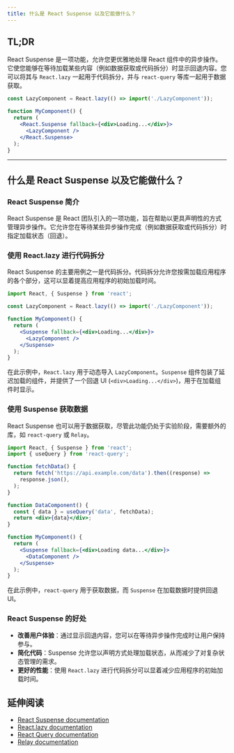 ```yaml
---
title: 什么是 React Suspense 以及它能做什么？
---
```


## TL;DR

React Suspense 是一项功能，允许您更优雅地处理 React 组件中的异步操作。它使您能够在等待加载某些内容（例如数据获取或代码拆分）时显示回退内容。您可以将其与 `React.lazy` 一起用于代码拆分，并与 `react-query` 等库一起用于数据获取。

```jsx
const LazyComponent = React.lazy(() => import('./LazyComponent'));

function MyComponent() {
  return (
    <React.Suspense fallback={<div>Loading...</div>}>
      <LazyComponent />
    </React.Suspense>
  );
}
```

***

## 什么是 React Suspense 以及它能做什么？

### React Suspense 简介

React Suspense 是 React 团队引入的一项功能，旨在帮助以更具声明性的方式管理异步操作。它允许您在等待某些异步操作完成（例如数据获取或代码拆分）时指定加载状态（回退）。

### 使用 React.lazy 进行代码拆分

React Suspense 的主要用例之一是代码拆分。代码拆分允许您按需加载应用程序的各个部分，这可以显着提高应用程序的初始加载时间。

```jsx
import React, { Suspense } from 'react';

const LazyComponent = React.lazy(() => import('./LazyComponent'));

function MyComponent() {
  return (
    <Suspense fallback={<div>Loading...</div>}>
      <LazyComponent />
    </Suspense>
  );
}
```

在此示例中，`React.lazy` 用于动态导入 `LazyComponent`。`Suspense` 组件包装了延迟加载的组件，并提供了一个回退 UI (`<div>Loading...</div>`)，用于在加载组件时显示。

### 使用 Suspense 获取数据

React Suspense 也可以用于数据获取，尽管此功能仍处于实验阶段，需要额外的库，如 `react-query` 或 `Relay`。

```jsx
import React, { Suspense } from 'react';
import { useQuery } from 'react-query';

function fetchData() {
  return fetch('https://api.example.com/data').then((response) =>
    response.json(),
  );
}

function DataComponent() {
  const { data } = useQuery('data', fetchData);
  return <div>{data}</div>;
}

function MyComponent() {
  return (
    <Suspense fallback={<div>Loading data...</div>}>
      <DataComponent />
    </Suspense>
  );
}
```

在此示例中，`react-query` 用于获取数据，而 `Suspense` 在加载数据时提供回退 UI。

### React Suspense 的好处

* **改善用户体验**：通过显示回退内容，您可以在等待异步操作完成时让用户保持参与。
* **简化代码**：Suspense 允许您以声明方式处理加载状态，从而减少了对复杂状态管理的需求。
* **更好的性能**：使用 `React.lazy` 进行代码拆分可以显着减少应用程序的初始加载时间。

## 延伸阅读

* [React Suspense documentation](https://react.dev/reference/react/Suspense)
* [React.lazy documentation](https://react.dev/reference/react/lazy)
* [React Query documentation](https://react-query.tanstack.com/)
* [Relay documentation](https://relay.dev/docs/en/experimental/api-reference#suspense)
